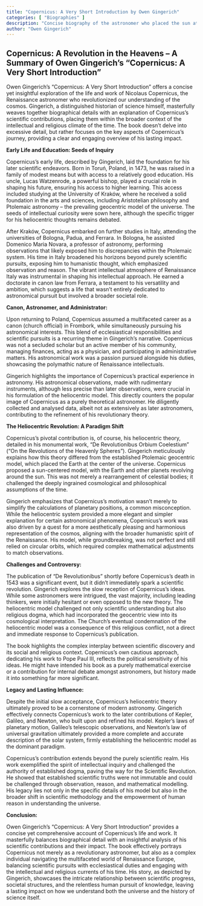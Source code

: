 ```yaml
---
title: "Copernicus: A Very Short Introduction by Owen Gingerich"
categories: [ "Biographies" ]
description: "Concise biography of the astronomer who placed the sun at the center of the universe"
author: "Owen Gingerich"
---
```

## Copernicus: A Revolution in the Heavens – A Summary of Owen Gingerich's "Copernicus: A Very Short Introduction"

Owen Gingerich's "Copernicus: A Very Short Introduction" offers a concise yet insightful exploration of the life and work of Nicolaus Copernicus, the Renaissance astronomer who revolutionized our understanding of the cosmos.  Gingerich, a distinguished historian of science himself, masterfully weaves together biographical details with an explanation of Copernicus's scientific contributions, placing them within the broader context of the intellectual and religious climate of the time.  The book doesn't delve into excessive detail, but rather focuses on the key aspects of Copernicus's journey, providing a clear and engaging overview of his lasting impact.

**Early Life and Education: Seeds of Inquiry**

Copernicus's early life, described by Gingerich, laid the foundation for his later scientific endeavors. Born in Toruń, Poland, in 1473, he was raised in a family of modest means but with access to a relatively good education. His uncle, Lucas Watzenrode, a powerful bishop, played a crucial role in shaping his future, ensuring his access to higher learning.  This access included studying at the University of Kraków, where he received a solid foundation in the arts and sciences, including Aristotelian philosophy and Ptolemaic astronomy – the prevailing geocentric model of the universe.  The seeds of intellectual curiosity were sown here, although the specific trigger for his heliocentric thoughts remains debated.

After Kraków, Copernicus embarked on further studies in Italy, attending the universities of Bologna, Padua, and Ferrara. In Bologna, he assisted Domenico Maria Novara, a professor of astronomy, performing observations that likely exposed him to discrepancies within the Ptolemaic system.  His time in Italy broadened his horizons beyond purely scientific pursuits, exposing him to humanistic thought, which emphasized observation and reason. The vibrant intellectual atmosphere of Renaissance Italy was instrumental in shaping his intellectual approach.  He earned a doctorate in canon law from Ferrara, a testament to his versatility and ambition, which suggests a life that wasn't entirely dedicated to astronomical pursuit but involved a broader societal role.

**Canon, Astronomer, and Administrator:**

Upon returning to Poland, Copernicus assumed a multifaceted career as a canon (church official) in Frombork, while simultaneously pursuing his astronomical interests. This blend of ecclesiastical responsibilities and scientific pursuits is a recurring theme in Gingerich’s narrative.  Copernicus was not a secluded scholar but an active member of his community, managing finances, acting as a physician, and participating in administrative matters. His astronomical work was a passion pursued alongside his duties, showcasing the polymathic nature of Renaissance intellectuals.

Gingerich highlights the importance of Copernicus's practical experience in astronomy. His astronomical observations, made with rudimentary instruments, although less precise than later observations, were crucial in his formulation of the heliocentric model.  This directly counters the popular image of Copernicus as a purely theoretical astronomer.  He diligently collected and analysed data, albeit not as extensively as later astronomers, contributing to the refinement of his revolutionary theory.

**The Heliocentric Revolution: A Paradigm Shift**

Copernicus's pivotal contribution is, of course, his heliocentric theory, detailed in his monumental work, "De Revolutionibus Orbium Coelestium" ("On the Revolutions of the Heavenly Spheres").  Gingerich meticulously explains how this theory differed from the established Ptolemaic geocentric model, which placed the Earth at the center of the universe.  Copernicus proposed a sun-centered model, with the Earth and other planets revolving around the sun. This was not merely a rearrangement of celestial bodies; it challenged the deeply ingrained cosmological and philosophical assumptions of the time.

Gingerich emphasizes that Copernicus's motivation wasn't merely to simplify the calculations of planetary positions, a common misconception. While the heliocentric system provided a more elegant and simpler explanation for certain astronomical phenomena, Copernicus's work was also driven by a quest for a more aesthetically pleasing and harmonious representation of the cosmos, aligning with the broader humanistic spirit of the Renaissance. His model, while groundbreaking, was not perfect and still relied on circular orbits, which required complex mathematical adjustments to match observations.

**Challenges and Controversy:**

The publication of "De Revolutionibus" shortly before Copernicus's death in 1543 was a significant event, but it didn't immediately spark a scientific revolution.  Gingerich explores the slow reception of Copernicus's ideas. While some astronomers were intrigued, the vast majority, including leading thinkers, were initially hesitant or even opposed to the new theory. The heliocentric model challenged not only scientific understanding but also religious dogma, which had incorporated the geocentric view into its cosmological interpretation. The Church’s eventual condemnation of the heliocentric model was a consequence of this religious conflict, not a direct and immediate response to Copernicus’s publication.

The book highlights the complex interplay between scientific discovery and its social and religious context.  Copernicus's own cautious approach, dedicating his work to Pope Paul III, reflects the political sensitivity of his ideas. He might have intended his book as a purely mathematical exercise or a contribution for internal debate amongst astronomers, but history made it into something far more significant.

**Legacy and Lasting Influence:**

Despite the initial slow acceptance, Copernicus's heliocentric theory ultimately proved to be a cornerstone of modern astronomy.  Gingerich effectively connects Copernicus's work to the later contributions of Kepler, Galileo, and Newton, who built upon and refined his model. Kepler's laws of planetary motion, Galileo's telescopic observations, and Newton's law of universal gravitation ultimately provided a more complete and accurate description of the solar system, firmly establishing the heliocentric model as the dominant paradigm.

Copernicus's contribution extends beyond the purely scientific realm. His work exemplified the spirit of intellectual inquiry and challenged the authority of established dogma, paving the way for the Scientific Revolution.  He showed that established scientific truths were not immutable and could be challenged through observation, reason, and mathematical modelling.  His legacy lies not only in the specific details of his model but also in the broader shift in scientific methodology and the empowerment of human reason in understanding the universe.

**Conclusion:**

Owen Gingerich's "Copernicus: A Very Short Introduction" provides a concise yet comprehensive account of Copernicus's life and work. It masterfully balances biographical detail with an insightful analysis of his scientific contributions and their impact. The book effectively portrays Copernicus not merely as a revolutionary astronomer, but also as a complex individual navigating the multifaceted world of Renaissance Europe, balancing scientific pursuits with ecclesiastical duties and engaging with the intellectual and religious currents of his time.  His story, as depicted by Gingerich, showcases the intricate relationship between scientific progress, societal structures, and the relentless human pursuit of knowledge, leaving a lasting impact on how we understand both the universe and the history of science itself.

